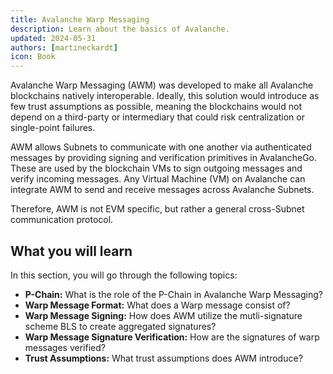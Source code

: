 ```yaml
---
title: Avalanche Warp Messaging
description: Learn about the basics of Avalanche.
updated: 2024-05-31
authors: [martineckardt]
icon: Book
---
```


Avalanche Warp Messaging (AWM) was developed to make all Avalanche blockchains natively interoperable. Ideally, this solution would introduce as few trust assumptions as possible, meaning the blockchains would not depend on a third-party or intermediary that could risk centralization or single-point failures. 

AWM allows Subnets to communicate with one another via authenticated messages by providing signing and verification primitives in AvalancheGo. These are used by the blockchain VMs to sign outgoing messages and verify incoming messages. Any Virtual Machine (VM) on Avalanche can integrate AWM to send and receive messages across Avalanche Subnets. 

Therefore, AWM is not EVM specific, but rather a general cross-Subnet communication protocol.

## What you will learn

In this section, you will go through the following topics:

- **P-Chain:** What is the role of the P-Chain in Avalanche Warp Messaging?
- **Warp Message Format:** What does a Warp message consist of?
- **Warp Message Signing:** How does AWM utilize the mutli-signature scheme BLS to create aggregated signatures?
- **Warp Message Signature Verification:** How are the signatures of warp messages verified?
- **Trust Assumptions:** What trust assumptions does AWM introduce?